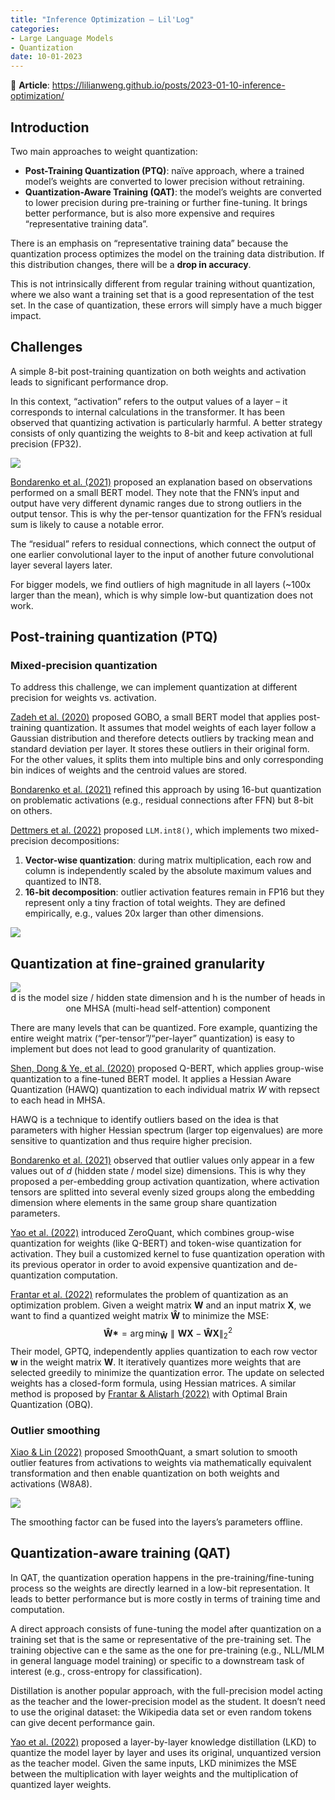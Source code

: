 ```yaml
---
title: "Inference Optimization – Lil'Log"
categories:
- Large Language Models
- Quantization
date: 10-01-2023
---
```


📝 **Article**: [https://lilianweng.github.io/posts/2023-01-10-inference-optimization/](https://lilianweng.github.io/posts/2023-01-10-inference-optimization/)

## Introduction

Two main approaches to weight quantization:

* **Post-Training Quantization (PTQ)**: naïve approach, where a trained model's weights are converted to lower precision without retraining.
* **Quantization-Aware Training (QAT)**: the model's weights are converted to lower precision during pre-training or further fine-tuning. It brings better performance, but is also more expensive and requires “representative training data”.

There is an emphasis on “representative training data” because the quantization process optimizes the model on the training data distribution. If this distribution changes, there will be a **drop in accuracy**.

This is not intrinsically different from regular training without quantization, where we also want a training set that is a good representation of the test set. In the case of quantization, these errors will simply have a much bigger impact.

## Challenges

A simple 8-bit post-training quantization on both weights and activation leads to significant performance drop.

In this context, “activation” refers to the output values of a layer – it corresponds to internal calculations in the transformer. It has been observed that quantizing activation is particularly harmful. A better strategy consists of only quantizing the weights to 8-bit and keep activation at full precision (FP32).

![](https://lilianweng.github.io/posts/2023-01-10-inference-optimization/quantization-experiment-table.png)

[Bondarenko et al. (2021)](https://arxiv.org/abs/2109.12948) proposed an explanation based on observations performed on a small BERT model. They note that the FNN's input and output have very different dynamic ranges due to strong outliers in the output tensor. This is why the per-tensor quantization for the FFN's residual sum is likely to cause a notable error.

The “residual” refers to residual connections, which connect the output of one earlier convolutional layer to the input of another future convolutional layer several layers later.

For bigger models, we find outliers of high magnitude in all layers (~100x larger than the mean), which is why simple low-but quantization does not work.

## Post-training quantization (PTQ)

### Mixed-precision quantization

To address this challenge, we can implement quantization at different precision for weights vs. activation.

[Zadeh et al. (2020)](https://arxiv.org/abs/2005.03842) proposed GOBO, a small BERT model that applies post-training quantization. It assumes that model weights of each layer follow a Gaussian distribution and therefore detects outliers by tracking mean and standard deviation per layer. It stores these outliers in their original form. For the other values, it splits them into multiple bins and only corresponding bin indices of weights and the centroid values are stored.

[Bondarenko et al. (2021)](https://arxiv.org/abs/2109.12948) refined this approach by using 16-but quantization on problematic activations (e.g., residual connections after FFN) but 8-bit on others.

[Dettmers et al. (2022)](https://arxiv.org/abs/2208.07339) proposed `LLM.int8()`, which implements two mixed-precision decompositions:

1. **Vector-wise quantization**: during matrix multiplication, each row and column is independently scaled by the absolute maximum values and quantized to INT8.
2. **16-bit decomposition**: outlier activation features remain in FP16 but they represent only a tiny fraction of total weights. They are defined empirically, e.g., values 20x larger than other dimensions.

![](https://lilianweng.github.io/posts/2023-01-10-inference-optimization/LLM-int8.png)

## Quantization at fine-grained granularity

![](https://lilianweng.github.io/posts/2023-01-10-inference-optimization/quantization-granularity.png)
<center>d is the model size / hidden state dimension and h is the number of heads in one MHSA (multi-head self-attention) component</center>

There are many levels that can be quantized. Fore example, quantizing the entire weight matrix ("per-tensor"/"per-layer" quantization) is easy to implement but does not lead to good granularity of quantization.

[Shen, Dong & Ye, et al. (2020)](https://arxiv.org/abs/1909.05840) proposed Q-BERT, which applies group-wise quantization to a fine-tuned BERT model. It applies a Hessian Aware Quantization (HAWQ) quantization to each individual matrix $W$ with repsect to each head in MHSA.

HAWQ is a technique to identify outliers based on the idea is that parameters with higher Hessian spectrum (larger top eigenvalues) are more sensitive to quantization and thus require higher precision.

[Bondarenko et al. (2021)](https://arxiv.org/abs/2109.12948) observed that outlier values only appear in a few values out of $d$ (hidden state / model size) dimensions. This is why they proposed a per-embedding group activation quantization, where activation tensors are splitted into several evenly sized groups along the embedding dimension where elements in the same group share quantization parameters. 

[Yao et al. (2022)](https://arxiv.org/abs/2206.01861) introduced ZeroQuant, which combines group-wise quantization for weights (like Q-BERT) and token-wise quantization for activation. They buil a customized kernel to fuse quantization operation with its previous operator in order to avoid expensive quantization and de-quantization computation.

[Frantar et al. (2022)](https://arxiv.org/abs/2210.17323) reformulates the problem of quantization as an optimization problem. Given a weight matrix $\mathbf{W}$ and an input matrix $\mathbf{X}$, we want to find a quantized weight matrix $\mathbf{\hat{W}}$ to minimize the MSE:
$$\mathbf{\hat{W}*} = \arg \min_{\mathbf{\hat{W}}} \parallel\mathbf{W X} - \mathbf{\hat{W} X}\parallel_2^2$$
Their model, GPTQ, independently applies quantization to each row vector $\mathbf{w}$ in the weight matrix $\mathbf{W}$. It iteratively quantizes more weights that are selected greedily to minimize the quantization error. The update on selected weights has a closed-form formula, using Hessian matrices. A similar method is proposed by [Frantar & Alistarh (2022)](https://arxiv.org/abs/2208.11580) with Optimal Brain Quantization (OBQ).

### Outlier smoothing

[Xiao & Lin (2022)](https://arxiv.org/abs/2211.10438) proposed SmoothQuant, a smart solution to smooth outlier features from activations to weights via mathematically equivalent transformation and then enable quantization on both weights and activations (W8A8).

![](https://lilianweng.github.io/posts/2023-01-10-inference-optimization/SmoothQuant.png)

The smoothing factor can be fused into the layers's parameters offline.

## Quantization-aware training (QAT)

In QAT, the quantization operation happens in the pre-training/fine-tuning process so the weights are directly learned in a low-bit representation. It leads to better performance but is more costly in terms of training time and computation.

A direct approach consists of fune-tuning the model after quantization on a training set that is the same or representative of the pre-training set. The training objective can e the same as the one for pre-training (e.g., NLL/MLM in general language model training) or specific to a downstream task of interest (e.g., cross-entropy for classification).

Distillation is another popular approach, with the full-precision model acting as the teacher and the lower-precision model as the student. It doesn't need to use the original dataset: the Wikipedia data set or even random tokens can give decent performance gain.

[Yao et al. (2022)](https://arxiv.org/abs/2206.01861) proposed a layer-by-layer knowledge distillation (LKD) to quantize the model layer by layer and uses its original, unquantized version as the teacher model. Given the same inputs, LKD minimizes the MSE between the multiplication with layer weights and the multiplication of quantized layer weights.